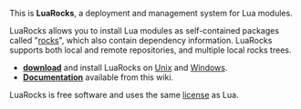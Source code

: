 This is '''LuaRocks''', a deployment and management system for Lua modules.

LuaRocks allows you to install Lua modules as self-contained packages called "[[Types of rocks|rocks]]", which also contain dependency information. LuaRocks supports both local and remote repositories, and multiple local rocks trees.

* '''[[Download|download]]''' and install LuaRocks on [[Installation instructions for Unix|Unix]] and [[Installation instructions for Windows|Windows]].
* '''[[Documentation]]''' available from this wiki.

LuaRocks is free software and uses the same [[License|license]] as Lua.
